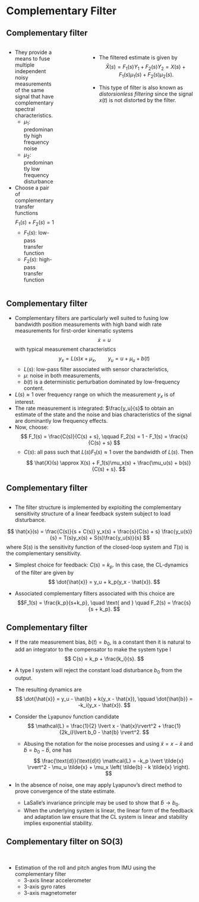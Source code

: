 # Complementary Filter


## Complementary filter {.smaller}

:::: {.columns}

::: {.column width="70%"}
* They provide a means to fuse multiple independent noisy measurements of the
same signal that have complementary spectral characteristics.
  - $\mu_1$: predominantly high frequency noise
  - $\mu_2$: predominantly low frequency disturbance
* Choose a pair of complementary transfer functions $$ F_1(s) + F_2(s) = 1 $$
  - $F_1(s)$: low-pass transfer function
  - $F_2(s)$: high-pass transfer function
:::

::: {.column width="30%"}
<center>
<img data-src="contents/assets/complementary1.png" width="100%"/>
</center>

<center>
<img data-src="contents/assets/complementary2.png" width="100%"/>
</center>
:::

* The filtered estimate is given by 
$$ \hat{X}(s) = F_1(s)Y_1 + F_2(s)Y_2 = X(s) + F_1(s)\mu_1(s) + F_2(s)\mu_2(s).
$$

* This type of filter is also known as _distorsionless filtering_ since the
signal $x(t)$ is not distorted by the filter.

::::


## Complementary filter {.smaller}

* Complementary filters are particularly well suited to fusing low bandwidth
position measurements with high band widh rate measurements for first-order
kinematic systems $$ \dot{x} = u $$ with typical measurement characteristics 
$$ y_x = L(s)x + \mu_x, \qquad y_u = u + \mu_u + b(t) $$
  - $L(s)$: low-pass filter associated with sensor characteristics,
  - $\mu$: noise in both measurements,
  - $b(t)$ is a deterministic perturbation dominated by low-frequency content.
* $L(s) \approx 1$ over frequency range on which the measurement $y_x$ is of interest.
* The rate measurement is integrated: $\frac{y_u}{s}$ to obtain an estimate of
the state and the noise and bias characteristics of the signal are dominantly
low frequency effects.
* Now, choose:
$$ F_1(s) = \frac{C(s)}{C(s) + s}, \qquad F_2(s) = 1 - F_1(s) = \frac{s}{C(s) +
s} $$ 
  - $C(s)$: all pass such that $L(s)F_1(s) \approx 1$ over the bandwidth of
    $L(s)$. Then 
$$ \hat{X}(s) \approx X(s) + F_1(s)\mu_x(s) + \frac{\mu_u(s) + b(s)}{C(s) +
s}. $$


## Complementary filter {.smaller}

<center>
<img data-src="contents/assets/blkdiag.png" width="50%"/>
</center>

* The filter structure is implemented by exploiting the complementary
sensitivity structure of a linear feedback system subject to load disturbance.

$$ \hat{x}(s) = \frac{C(s)}{s + C(s)} y_x(s) + \frac{s}{C(s) + s}
\frac{y_u(s)}{s} = T(s)y_x(s) + S(s)\frac{y_u(s)}{s} $$ where $S(s)$ is the
sensitivity function of the closed-loop system and $T(s)$ is the complementary
sensitivity.

* Simplest choice for feedback: $C(s) = k_p$. In this case, the CL-dynamics of
the filter are given by
$$ \dot{\hat{x}} = y_u + k_p(y_x - \hat{x}). $$

* Associated complementary filters associated with this choice are 
$$F_1(s) = \frac{k_p}{s+k_p}, \quad \text{ and } \quad  F_2(s) = \frac{s}{s + k_p}. $$


## Complementary filter {.smaller}

* If the rate measurement bias, $b(t) = b_0$, is a constant then it is natural
to add an integrator to the compensator to make the system type I 
$$ C(s) = k_p + \frac{k_i}{s}. $$

* A type I system will reject the constant load disturbance $b_0$ from the
output. 

* The resulting dynamics are 
$$ \dot{\hat{x}} = y_u - \hat{b} + k(y_x - \hat{x}), \qquad \dot{\hat{b}} =
-k_i(y_x - \hat{x}). $$

* Consider the Lyapunov function candidate 
$$ \mathcal{L} = \frac{1}{2} \lvert x - \hat{x}\rvert^2 + \frac{1}{2k_i}\lvert b_0 - \hat{b} \rvert^2. $$

  - Abusing the notation for the noise processes and using $\tilde{x} = x -
    \hat{x}$ and $\tilde{b} = b_0 - \hat{b}$, one has
$$ \frac{\text{d}}{\text{d}t} \mathcal{L} = -k_p \lvert \tilde{x} \rvert^2 -
\mu_u \tilde{x} + \mu_x \left( \tilde{b} - k \tilde{x} \right). $$

* In the absence of noise, one may apply Lyapunov's direct method to prove
convergence of the state estimate.
  - LaSalle's invariance principle may be used to show that $\hat{b} \rightarrow
    b_0$.
  - When the underlying system is linear, the linear form of the feedback and
    adaptation law ensure that the CL system is linear and stability implies
    exponential stability. 


## Complementary filter on $\bm{SO}(3)$ {.smaller}

&nbsp;

* Estimation of the roll and pitch angles from IMU using the complementary
filter
  - $3$-axis linear accelerometer
  - $3$-axis gyro rates
  - $3$-axis magnetometer

:::: {.columns}

::: {.column width="50%"}

&nbsp;

<center>
<img data-src="contents/assets/complementary_so3.png" width="100%"/>
</center>
:::

::: {.column width="50%"}
<center>
<img data-src="contents/assets/roll_pitch.png" width="100%"/>
</center>
:::

::::
